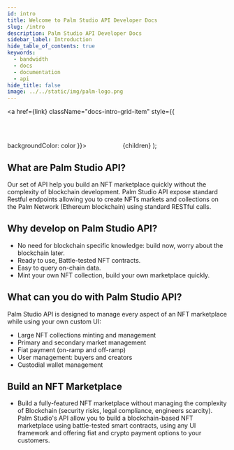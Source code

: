 ```yaml
---
id: intro
title: Welcome to Palm Studio API Developer Docs
slug: /intro
description: Palm Studio API Developer Docs
sidebar_label: Introduction
hide_table_of_contents: true
keywords:
  - bandwidth
  - docs
  - documentation
  - api
hide_title: false
image: ../../static/img/palm-logo.png
---
```




<a href={link} className="docs-intro-grid-item" style={{
        backgroundColor: color
    }}>
    <Svg width='75px' height='75px' />
    <span className="docs-intro-grid-item-title">{children}</span>
</a>
);

## What are Palm Studio API?

Our set of API help you build an NFT marketplace quickly without the complexity of blockchain development.
Palm Studio API expose standard Restful endpoints allowing you to create NFTs markets and collections on the Palm Network (Ethereum blockchain) using standard RESTful calls.


## Why develop on Palm Studio API?

* No need for blockchain specific knowledge: build now, worry about the blockchain later.
* Ready to use, Battle-tested NFT contracts.
* Easy to query on-chain data.
* Mint your own NFT collection, build your own marketplace quickly.

## What can you do with Palm Studio API?

Palm Studio API is designed to manage every aspect of an NFT marketplace while using your own custom UI:

* Large NFT collections minting and management
* Primary and secondary market management
* Fiat payment (on-ramp and off-ramp)
* User management: buyers and creators
* Custodial wallet management

## Build an NFT Marketplace

* Build a fully-featured NFT marketplace without managing the complexity of Blockchain (security risks, legal compliance, engineers scarcity). Palm Studio's API allow you to build a blockchain-based NFT marketplace using battle-tested smart contracts, using any UI framework and offering fiat and crypto payment options to your customers.

<div class="row">

 <div class="col">
     <PalmCard 
        title="Crypto & Fiat payment API" 
        imgPath="recloud.png"
        description="Opening NFT markets to a mainstream audience with onramp payment." 
        preview="recloud.png"
        page="/docs/compliance/payment-api"
        />
 </div>

 <div class="col">
    <PalmCard 
        title="KYC and AML Automation" 
        description="Build safety and compliance in your code with our framework" 
        page="/docs/compliance/kyc-aml"
        />
 </div>

 <div class="col">
    <PalmCard 
        title="Reporting suspicious activity" 
        description="Get notified and manage suspicious transactions" 
        page="/docs/compliance/reporting"
        />
 </div>

</div>
